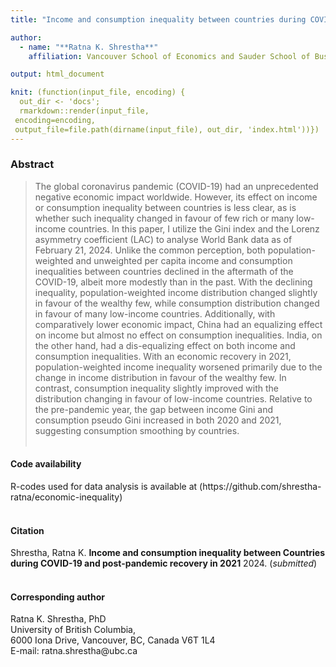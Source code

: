 ```yaml
---
title: "Income and consumption inequality between countries during COVID-19 and post-pandemic recovery in 2021"

author:
  - name: "**Ratna K. Shrestha**"
    affiliation: Vancouver School of Economics and Sauder School of Business, University of British Columbia

output: html_document

knit: (function(input_file, encoding) {
  out_dir <- 'docs';
  rmarkdown::render(input_file,
 encoding=encoding,
 output_file=file.path(dirname(input_file), out_dir, 'index.html'))})
---
```


### Abstract
> The global coronavirus pandemic (COVID-19) had an unprecedented negative economic impact worldwide. However, its effect on income or consumption inequality between countries is less clear, as is whether such inequality changed in favour of few rich or many low-income countries. In this paper, I utilize the Gini index and the Lorenz asymmetry coefficient (LAC) to analyse World Bank data as of February 21, 2024. Unlike the common perception, both population-weighted and unweighted per capita income and consumption inequalities between countries declined in the aftermath of the COVID-19, albeit more modestly than in the past. With the declining inequality, population-weighted income distribution changed slightly in favour of the wealthy few, while consumption distribution changed in favour of many low-income countries. Additionally, with comparatively lower economic impact, China had an equalizing effect on income but almost no effect on consumption inequalities. India, on the other hand, had a dis-equalizing effect on both income and consumption inequalities. With an economic recovery in 2021, population-weighted income inequality worsened primarily due to the change in income distribution in favour of the wealthy few. In contrast, consumption inequality slightly improved with the distribution changing in favour of low-income countries. Relative to the pre-pandemic year, the gap between income Gini and consumption pseudo Gini increased in both 2020 and 2021, suggesting consumption smoothing by countries.
<br/><br/>

#### Code availability
R-codes used for data analysis is available at (https://github.com/shrestha-ratna/economic-inequality)
<br/><br/>

#### Citation
Shrestha, Ratna K. **Income and consumption inequality between Countries during COVID-19 and post-pandemic recovery in 2021** 2024. (*submitted*) 
<br/><br/>

#### Corresponding author
Ratna K. Shrestha, PhD <br/>
University of British Columbia, <br/>
6000 Iona Drive, Vancouver, BC, Canada V6T 1L4 <br/>
E-mail: ratna.shrestha@ubc.ca <br/>
